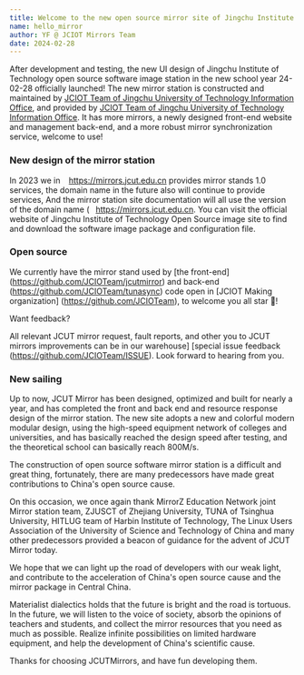 ```yaml
---
title: Welcome to the new open source mirror site of Jingchu Institute of Technology
name: hello_mirror
author: YF @ JCIOT Mirrors Team
date: 2024-02-28
---
```


After development and testing, the new UI design of Jingchu Institute of Technology open source software image station in the new school year 24-02-28 officially launched! The new mirror station is constructed and maintained by [JCIOT Team of Jingchu University of Technology Information Office](https://www.JCIOT.cc/), and provided by [JCIOT Team of Jingchu University of Technology Information Office](https://net.jcut.edu.cn/). It has more mirrors, a newly designed front-end website and management back-end, and a more robust mirror synchronization service, welcome to use!

### New design of the mirror station

In 2023 we in ` ` https://mirrors.jcut.edu.cn provides mirror stands 1.0 services, the domain name in the future also will continue to provide services, And the mirror station site documentation will all use the version of the domain name (` ` https://mirrors.jcut.edu.cn. You can visit the official website of Jingchu Institute of Technology Open Source image site to find and download the software image package and configuration file.

### Open source

We currently have the mirror stand used by [the front-end] (https://github.com/JCIOTeam/jcutmirror) and back-end (https://github.com/JCIOTeam/tunasync) code open in [JCIOT Making organization] (https://github.com/JCIOTeam), to welcome you all star 🌟!

Want feedback?

All relevant JCUT mirror request, fault reports, and other you to JCUT mirrors improvements can be in our warehouse] [special issue feedback (https://github.com/JCIOTeam/ISSUE). Look forward to hearing from you.

### New sailing
Up to now, JCUT Mirror has been designed, optimized and built for nearly a year, and has completed the front and back end and resource response design of the mirror station.
The new site adopts a new and colorful modern modular design, using the high-speed equipment network of colleges and universities, and has basically reached the design speed after testing, and the theoretical school can basically reach 800M/s.

The construction of open source software mirror station is a difficult and great thing, fortunately, there are many predecessors have made great contributions to China's open source cause.

On this occasion, we once again thank MirrorZ Education Network joint Mirror station team, ZJUSCT of Zhejiang University, TUNA of Tsinghua University, HITLUG team of Harbin Institute of Technology,
The Linux Users Association of the University of Science and Technology of China and many other predecessors provided a beacon of guidance for the advent of JCUT Mirror today.

We hope that we can light up the road of developers with our weak light, and contribute to the acceleration of China's open source cause and the mirror package in Central China.

Materialist dialectics holds that the future is bright and the road is tortuous.
In the future, we will listen to the voice of society, absorb the opinions of teachers and students, and collect the mirror resources that you need as much as possible.
Realize infinite possibilities on limited hardware equipment, and help the development of China's scientific cause.

Thanks for choosing JCUTMirrors, and have fun developing them.
